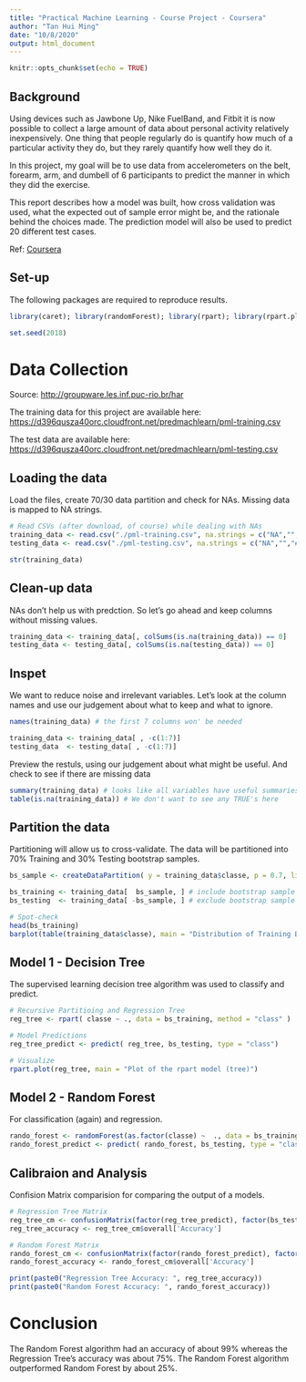 ---
title: "Practical Machine Learning - Course Project - Coursera"
author: "Tan Hui Ming"
date: "10/8/2020"
output: html_document
---

```{r setup, include=FALSE}
knitr::opts_chunk$set(echo = TRUE)
```

## Background

Using devices such as Jawbone Up, Nike FuelBand, and Fitbit it is now possible to collect a large amount of data about personal activity relatively inexpensively. One thing that people regularly do is quantify how much of a particular activity they do, but they rarely quantify how well they do it. 

In this project, my goal will be to use data from accelerometers on the belt, forearm, arm, and dumbell of 6 participants to predict the manner in which they did the exercise.

This report describes how a model was built, how cross validation was used, what the expected out of sample error might be, and the rationale behind the choices made. The prediction model will also be used to predict 20 different test cases.

Ref: [Coursera](https://www.coursera.org/learn/practical-machine-learning/supplement/PvInj/course-project-instructions-read-first)

## Set-up

The following packages are required to reproduce results.

```{r}

library(caret); library(randomForest); library(rpart); library(rpart.plot)

set.seed(2018)

```

# Data Collection
Source: [http://groupware.les.inf.puc-rio.br/har](http://groupware.les.inf.puc-rio.br/har)

The training data for this project are available here:
[https://d396qusza40orc.cloudfront.net/predmachlearn/pml-training.csv](https://d396qusza40orc.cloudfront.net/predmachlearn/pml-training.csv)

The test data are available here:
[https://d396qusza40orc.cloudfront.net/predmachlearn/pml-testing.csv](https://d396qusza40orc.cloudfront.net/predmachlearn/pml-testing.csv)

## Loading the data
Load the files, create 70/30 data partition and check for NAs. Missing data is mapped to NA strings.

```{r}

# Read CSVs (after download, of course) while dealing with NAs
training_data <- read.csv("./pml-training.csv", na.strings = c("NA","","#DIV/0!"))
testing_data <- read.csv("./pml-testing.csv", na.strings = c("NA","","#DIV/0!"))

str(training_data)

```
## Clean-up data
NAs don't help us with predction. So let's go ahead and keep columns without missing values.

```{r}

training_data <- training_data[, colSums(is.na(training_data)) == 0]
testing_data <- testing_data[, colSums(is.na(testing_data)) == 0]

```

## Inspet
We want to reduce noise and irrelevant variables. Let's look at the column names and use our judgement about what to keep and what to ignore.

```{r}

names(training_data) # the first 7 columns won' be needed

training_data <- training_data[ , -c(1:7)]
testing_data  <- testing_data[ , -c(1:7)]

```

Preview the restuls, using our judgement about what might be useful. And check to see if there are missing data

```{r}

summary(training_data) # looks like all variables have useful summaries
table(is.na(training_data)) # We don't want to see any TRUE's here

```

## Partition the data
Partitioning will allow us to cross-validate. The data will be partitioned into 70% Training and 30% Testing bootstrap samples.

```{r}

bs_sample <- createDataPartition( y = training_data$classe, p = 0.7, list = FALSE)

bs_training <- training_data[  bs_sample, ] # include bootstrap sample
bs_testing  <- training_data[ -bs_sample, ] # exclude bootstrap sample

# Spot-check
head(bs_training)
barplot(table(training_data$classe), main = "Distribution of Training Boostrap Classes (5 Levels)")

```

## Model 1 - Decision Tree
The supervised learning decision tree algorithm was used to classify and predict.

```{r}
# Recursive Partitioing and Regression Tree
reg_tree <- rpart( classe ~ ., data = bs_training, method = "class" )

# Model Predictions
reg_tree_predict <- predict( reg_tree, bs_testing, type = "class")

# Visualize
rpart.plot(reg_tree, main = "Plot of the rpart model (tree)")

```

## Model 2 - Random Forest
For classification (again) and regression.

```{r}

rando_forest <- randomForest(as.factor(classe) ~  ., data = bs_training, method = "class")
rando_forest_predict <- predict( rando_forest, bs_testing, type = "class")

```

## Calibraion and Analysis
Confision Matrix comparision for comparing the output of a models.

```{r}

# Regression Tree Matrix
reg_tree_cm <- confusionMatrix(factor(reg_tree_predict), factor(bs_testing$classe))
reg_tree_accuracy <- reg_tree_cm$overall['Accuracy']

# Random Forest Matrix
rando_forest_cm <- confusionMatrix(factor(rando_forest_predict), factor(bs_testing$classe))
rando_forest_accuracy <- rando_forest_cm$overall['Accuracy']

print(paste0("Regression Tree Accuracy: ", reg_tree_accuracy))
print(paste0("Random Forest Accuracy: ", rando_forest_accuracy))

```

# Conclusion

The Random Forest algorithm had an accuracy of about 99% whereas the Regression Tree's accuracy was about 75%. The Random Forest algorithm outperformed Random Forest by about 25%.  
